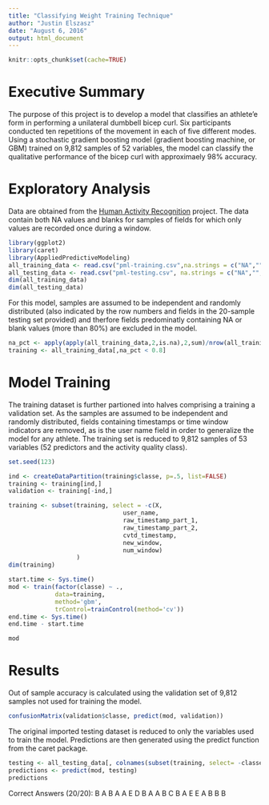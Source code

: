 ```yaml
---
title: "Classifying Weight Training Technique"
author: "Justin Elszasz"
date: "August 6, 2016"
output: html_document
---
```

```r
knitr::opts_chunk$set(cache=TRUE)
```

# Executive Summary

The purpose of this project is to develop a model that classifies an athlete'e form in performing a unilateral dumbbell bicep curl.  Six participants conducted ten repetitions of the movement in each of five different modes.  Using a stochastic gradient boosting model (gradient boosting machine, or GBM) trained on 9,812 samples of 52 variables, the model can classify the qualitative performance of the bicep curl with approximaely 98% accuracy.

# Exploratory Analysis

Data are obtained from the [Human Activity Recognition](http://groupware.les.inf.puc-rio.br/har) project.  The data contain both NA values and blanks for samples of fields for which only values are recorded once during a window. 


```r
library(ggplot2)
library(caret)
library(AppliedPredictiveModeling)
all_training_data <- read.csv("pml-training.csv",na.strings = c("NA","","#DIV/0!"))
all_testing_data <- read.csv("pml-testing.csv", na.strings = c("NA","","#DIV/0!"))
dim(all_training_data)
dim(all_testing_data)
```

For this model, samples are assumed to be independent and randomly distributed (also indicated by the row numbers and fields in the 20-sample testing set provided) and therfore fields predominatly containing NA or blank values (more than 80%) are excluded in the model.  

```r
na_pct <- apply(apply(all_training_data,2,is.na),2,sum)/nrow(all_training_data)
training <- all_training_data[,na_pct < 0.8]
```

# Model Training
The training dataset is further partioned into halves comprising a training a validation set.  As the samples are assumed to be independent and randomly distributed, fields containing timestamps or time window indicators are removed, as is the user name field in order to generalize the model for any athlete.  The training set is reduced to 9,812 samples of 53 variables (52 predictors and the activity quality class).

```r
set.seed(123)

ind <- createDataPartition(training$classe, p=.5, list=FALSE)
training <- training[ind,]
validation <- training[-ind,]

training <- subset(training, select = -c(X,
                                user_name,
                                raw_timestamp_part_1,
                                raw_timestamp_part_2,
                                cvtd_timestamp,
                                new_window,
                                num_window)
                   )
dim(training)
```



```r
start.time <- Sys.time()
mod <- train(factor(classe) ~ ., 
             data=training,
             method='gbm',
             trControl=trainControl(method='cv'))
end.time <- Sys.time()
end.time - start.time

mod
```

# Results

Out of sample accuracy is calculated using the validation set of 9,812 samples not used for training the model.

```r
confusionMatrix(validation$classe, predict(mod, validation))
```

The original imported testing dataset is reduced to only the variables used to train the model.  Predictions are then generated using the predict function from the caret package.

```r
testing <- all_testing_data[, colnames(subset(training, select= -classe))]
predictions <- predict(mod, testing)
predictions

```

Correct Answers (20/20):
B A B A A E D B A A B C B A E E A B B B

